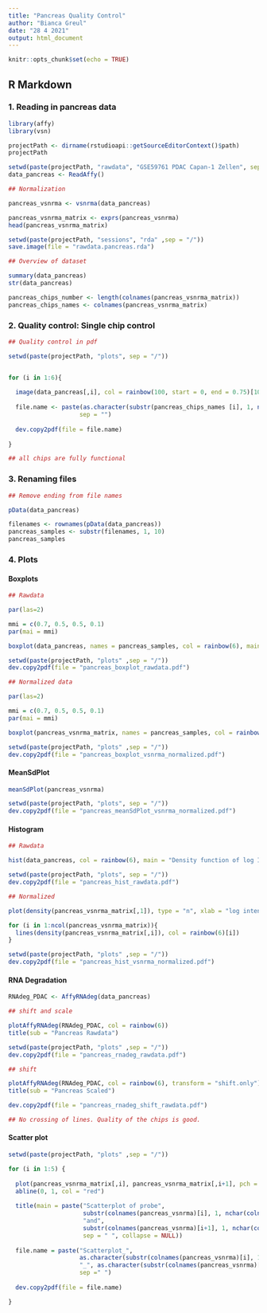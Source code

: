 ---
title: "Pancreas Quality Control"
author: "Bianca Greul"
date: "28 4 2021"
output: html_document
---

```{r setup, include=FALSE}
knitr::opts_chunk$set(echo = TRUE)
```

## R Markdown


### 1. Reading in pancreas data

```{r}
library(affy)
library(vsn)

projectPath <- dirname(rstudioapi::getSourceEditorContext()$path)
projectPath

setwd(paste(projectPath, "rawdata", "GSE59761 PDAC Capan-1 Zellen", sep = "/"))
data_pancreas <- ReadAffy()

## Normalization

pancreas_vsnrma <- vsnrma(data_pancreas)

pancreas_vsnrma_matrix <- exprs(pancreas_vsnrma)
head(pancreas_vsnrma_matrix)
```

```{r}
setwd(paste(projectPath, "sessions", "rda" ,sep = "/"))
save.image(file = "rawdata.pancreas.rda")
```

```{r}
## Overview of dataset

summary(data_pancreas)
str(data_pancreas)

pancreas_chips_number <- length(colnames(pancreas_vsnrma_matrix))
pancreas_chips_names <- colnames(pancreas_vsnrma_matrix)
```


### 2. Quality control: Single chip control

```{r}
## Quality control in pdf

setwd(paste(projectPath, "plots", sep = "/"))


for (i in 1:6){
  
  image(data_pancreas[,i], col = rainbow(100, start = 0, end = 0.75)[100:1])
  
  file.name <- paste(as.character(substr(pancreas_chips_names [i], 1, nchar(pancreas_chips_names [i])-4)),".pdf",
                    sep = "")
  
  dev.copy2pdf(file = file.name)
  
}

## all chips are fully functional

```


### 3. Renaming files

```{r}
## Remove ending from file names

pData(data_pancreas)

filenames <- rownames(pData(data_pancreas)) 
pancreas_samples <- substr(filenames, 1, 10)
pancreas_samples
```


### 4. Plots

#### Boxplots

```{r}
## Rawdata

par(las=2)

mmi = c(0.7, 0.5, 0.5, 0.1)
par(mai = mmi) 

boxplot(data_pancreas, names = pancreas_samples, col = rainbow(6), main = "Rawdata pancreas boxplot", cex.axis=0.42)

setwd(paste(projectPath, "plots" ,sep = "/"))
dev.copy2pdf(file = "pancreas_boxplot_rawdata.pdf")
```

```{r}
## Normalized data

par(las=2)

mmi = c(0.7, 0.5, 0.5, 0.1)
par(mai = mmi) 

boxplot(pancreas_vsnrma_matrix, names = pancreas_samples, col = rainbow(6), main="Normalized PDAC data boxplot",cex.axis = 0.42)

setwd(paste(projectPath, "plots" ,sep = "/"))
dev.copy2pdf(file = "pancreas_boxplot_vsnrma_normalized.pdf")
```

#### MeanSdPlot

```{r}
meanSdPlot(pancreas_vsnrma)

setwd(paste(projectPath, "plots", sep = "/"))
dev.copy2pdf(file = "pancreas_meanSdPlot_vsnrma_normalized.pdf")
```

#### Histogram

```{r}
## Rawdata

hist(data_pancreas, col = rainbow(6), main = "Density function of log Intensity of PDAC data")

setwd(paste(projectPath, "plots", sep = "/"))
dev.copy2pdf(file = "pancreas_hist_rawdata.pdf")

```

```{r}
## Normalized

plot(density(pancreas_vsnrma_matrix[,1]), type = "n", xlab = "log intensity", main = "Density function of log Intensity of normalized PDAC data")

for (i in 1:ncol(pancreas_vsnrma_matrix)){
  lines(density(pancreas_vsnrma_matrix[,i]), col = rainbow(6)[i])
}

setwd(paste(projectPath, "plots" ,sep = "/"))
dev.copy2pdf(file = "pancreas_hist_vsnrma_normalized.pdf")

```

#### RNA Degradation 

```{r}

RNAdeg_PDAC <- AffyRNAdeg(data_pancreas)

## shift and scale

plotAffyRNAdeg(RNAdeg_PDAC, col = rainbow(6))
title(sub = "Pancreas Rawdata")

setwd(paste(projectPath, "plots" ,sep = "/"))
dev.copy2pdf(file = "pancreas_rnadeg_rawdata.pdf")

## shift

plotAffyRNAdeg(RNAdeg_PDAC, col = rainbow(6), transform = "shift.only")
title(sub = "Pancreas Scaled")

dev.copy2pdf(file = "pancreas_rnadeg_shift_rawdata.pdf")

## No crossing of lines. Quality of the chips is good.
```

#### Scatter plot

```{r}
setwd(paste(projectPath, "plots" ,sep = "/"))

for (i in 1:5) {
  
  plot(pancreas_vsnrma_matrix[,i], pancreas_vsnrma_matrix[,i+1], pch = ".")
  abline(0, 1, col = "red")
  
  title(main = paste("Scatterplot of probe",
                     substr(colnames(pancreas_vsnrma)[i], 1, nchar(colnames(pancreas_vsnrma)[i])-4),
                     "and", 
                     substr(colnames(pancreas_vsnrma)[i+1], 1, nchar(colnames(pancreas_vsnrma)[i+1])-4),
                     sep = " ", collapse = NULL))
  
  file.name = paste("Scatterplot_",
                    as.character(substr(colnames(pancreas_vsnrma)[i], 1, nchar(colnames(pancreas_vsnrma)[i])-4)), 
                    "_", as.character(substr(colnames(pancreas_vsnrma)[i+1], 1, nchar(colnames(pancreas_vsnrma)[i+1])-4)), ".pdf", 
                    sep =" ")
  
  dev.copy2pdf(file = file.name)

}
```